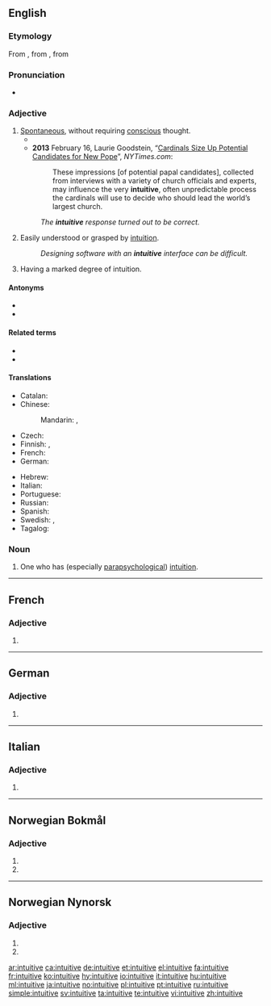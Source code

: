 ==English==

===Etymology===
From {{etyl|frm|en}} {{m|frm|intuitif}}, from {{etyl|ML.|en}} {{m|la|intuitivus}}, from {{etyl|la|en}} {{m|la|intueri}}

===Pronunciation===
* {{IPA|/ɪnˈtjuːɪtɪv/|lang=en}}

===Adjective===
{{en-adj}}

# [[spontaneous|Spontaneous]], without requiring [[conscious]] thought.
#* {{quote-magazine|date=2012-01
|author=Steven Sloman
|title=The Battle Between Intuition and Deliberation
|volume=100|issue=1|page=74
|magazine=[[w:American Scientist|American Scientist]]
|url=http://www.americanscientist.org/bookshelf/pub/the-battle-between-intuition-and-deliberation
|passage=Libertarian paternalism is the view that, because the way options are presented to citizens affects what they choose, society should present options in a way that “nudges” our '''intuitive''' selves to make choices that are more consistent with what our more deliberative selves would have chosen if they were in control.}}
#* '''2013''' February 16, Laurie Goodstein, “[http://www.nytimes.com/2013/02/17/world/europe/cardinals-start-subtle-process-of-pope-choice.html?pagewanted=all Cardinals Size Up Potential Candidates for New Pope]”, ''NYTimes.com'':
#*: These impressions [of potential papal candidates], collected from interviews with a variety of church officials and experts, may influence the very '''intuitive''', often unpredictable process the cardinals will use to decide who should lead the world’s largest church.
#: ''The '''intuitive''' response turned out to be correct.''
# Easily understood or grasped by [[intuition]].
#: ''Designing software with an '''intuitive''' interface can be difficult.''
# Having a marked degree of intuition.

====Antonyms====
* {{l|en|nonintuitive}}
* {{l|en|counterintuitive}}

====Related terms====
* {{l|en|intuition}}
* {{l|en|intuit}}

====Translations====
{{trans-top|automatic, without requiring conscious thought}}
* Catalan: {{t|ca|intuïtiu}}
* Chinese:
*: Mandarin: {{t+|cmn|直覺|alt=直覺的|sc=Hani}}, {{t+|cmn|直觉|tr=zhíjué de|alt=直觉的|sc=Hani}}
* Czech: {{t|cs|intuitivní}}
* Finnish: {{t+|fi|intuitiivinen}}, {{t|fi|vaistonvarainen}}
* French: {{t+|fr|intuitif}}
* German: {{t+|de|intuitiv}}
{{trans-mid}}
* Hebrew: {{t|he|אינטואיטיבי|sc=Hebr}}
* Italian: {{t+|it|intuitivo}}
* Portuguese: {{t+|pt|intuitivo}}
* Russian: {{t+|ru|интуити́вный}}
* Spanish: {{t+|es|intuitivo}}
* Swedish: {{t+|sv|intuitiv}}, {{t|sv|reflexmässig}}
* Tagalog: {{t|tl|loob-alamin}}
{{trans-bottom}}

===Noun===
{{en-noun}}

# One who has (especially [[parapsychological]]) [[intuition]].

----

==French==

===Adjective===
{{head|fr|adjective form}}

# {{feminine singular of|intuitif|lang=fr}}

----

==German==

===Adjective===
{{head|de|adjective form}}

# {{de-inflected form of|intuitiv}}

----

==Italian==

===Adjective===
{{head|it|adjective form}}

# {{feminine plural of|intuitivo|lang=it}}

----
==Norwegian Bokmål==

===Adjective===
{{nb-adj-form}}

# {{definite of|intuitiv|lang=nb}}
# {{form of|plural form|intuitiv|lang=nb}}

----
==Norwegian Nynorsk==

===Adjective===
{{nn-adj-form}}

# {{definite of|intuitiv|lang=nn}}
# {{form of|plural form|intuitiv|lang=nn}}

[[ar:intuitive]]
[[ca:intuitive]]
[[de:intuitive]]
[[et:intuitive]]
[[el:intuitive]]
[[fa:intuitive]]
[[fr:intuitive]]
[[ko:intuitive]]
[[hy:intuitive]]
[[io:intuitive]]
[[it:intuitive]]
[[hu:intuitive]]
[[ml:intuitive]]
[[ja:intuitive]]
[[no:intuitive]]
[[pl:intuitive]]
[[pt:intuitive]]
[[ru:intuitive]]
[[simple:intuitive]]
[[sv:intuitive]]
[[ta:intuitive]]
[[te:intuitive]]
[[vi:intuitive]]
[[zh:intuitive]]